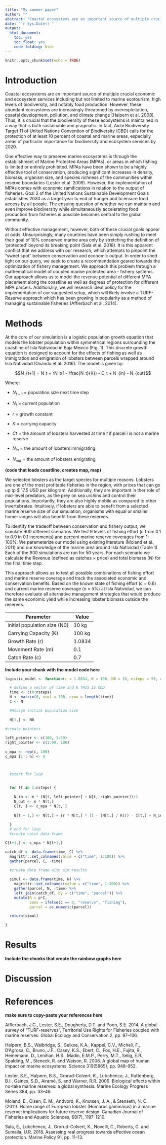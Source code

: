 ```yaml
---
title: "My summer paper"
author: ""
abstract: "Coastal ecosystems are an important source of multiple crucial economic and ecosystem services. As a result, it is important that the health of these ecosystems is maintained in a way that is both sustainable and pragmatic. One pivotal economic service provided by coastal ecosystems is food production. This important service represents the livelihoods of fisher communities around the globe, who are in turn relied upon by billions of people. Simultaneously, large-scale efforts to conserve coastal biodiversity such as the Convention on Biological Diversity call for increased ocean protection, placing further limits on fishing and threatening to constrain food supply. In light of a need for conservation, balancing the livelihoods of fishers and local economies with effective biodiversity maintenance becomes a central conflict. We address this issue at its source by designing a layout for reserve networks. Specifically, we evaluate a variety of different scenarios including changes in population growth rates, harvesting intensities, initial population sizes, and time scales. Based on these results, we provide comprehensive recommendations for management of fisheries."
date: "`r Sys.Date()`"
output:
  html_document:
    toc: yes
    toc_float: yes
    code-folding: hide
---
```


```r
knitr::opts_chunk$set(echo = TRUE)
```

# Introduction

Coastal ecosystems are an important source of multiple crucial economic and ecosystem services including but not limited to marine ecotourism, high levels of biodiversity, and notably food production. However, these abundant ecosystems are increasingly threatened by overexploitation, coastal development, pollution, and climate change (Halpern et al. 2008). Thus, it is crucial that the biodiversity of these ecosystems is maintained in a way that is both sustainable and pragmatic. In fact, Aichi Biodiversity Target 11 of United Nations Convention of Biodiversity (CBD) calls for the protection of at least 10 percent of coastal and marine areas, especially areas of particular importance for biodiversity and ecosystem services by 2020.

One effective way to preserve marine ecosystems is through the establishment of Marine Protected Areas (MPAs), or areas in which fishing is limited or entirely prohibited. MPAs have been shown to be a highly effective tool of conservation, producing significant increases in density, biomass, organism size, and species richness of the communities within reserve boundaries (Lester et al. 2009). However, the implementation of MPAs comes with economic ramifications in relation to the output of fisheries. Goal 2 of the United Nations Sustainable Development Goals establishes 2030 as a target year to end of hunger and to ensure food access by all people. The ensuing question of whether we can maintain and even improve biodiversity while simultaneously accelerating food production from fisheries is possible becomes central to the global community.

Without effective management, however, both of these crucial goals appear at odds. Unsurprisingly, many countries have been simply rushing to meet their goal of 10% conserved marine area only by stretching the definition of ‘protected’ beyond its breaking point (Sala et al. 2018). It is this apparent conflict that we address with our research, which attempts to pinpoint the “sweet spot” between conservation and economic output. In order to shed light on our query, we seek to create a recommendation geared towards the optimization of fishery management. We approach this problem through a mathematical model of coupled marine protected area - fishery systems. Our approach allows us to model the revenue potential of different MPA placement along the coastline as well as degrees of protection for different MPA parcels. Additionally, we will research ideal policy for the implementation of our suggested setup, which will likely involve a TURF-Reserve approach which has been growing in popularity as a method of managing sustainable fisheries (Afflerbach et al. 2014).

# Methods

At the core of our simulation is a logistic population growth equation that models the lobster population within symmetrical regions surrounding the coastline of Isla Natividad in Baja Mexico (Fig. 1). This discrete growth equation is designed to account for the effects of fishing as well as immigration and emigration of lobsters between parcels wrapped around Isla Natividad (Ovando et al. 2016). The model is given by:	
                              
$$N_{t+1} = N_t + rN_t(1 - \frac{N_t}{K}) - C_t + N_{in} - N_{out}$$

Where: 

- $N_{t+1}$ = population size next time step

- $N_t$ = current population 

- $r$ = growth constant

- $K$ = carrying capacity

- $Ct$ = the amount of lobsters harvested at time $t$ if parcel $i$ is not a marine reserve

- $N_{in}$ = the amount of lobsters immigrating

- $N_{out}$ = the amount of lobsters emigrating
 

**(code that loads coastline, creates map, map)**

We selected lobsters as the target species for multiple reasons. Lobsters are one of the most profitable fisheries in the region, with prices that can go up tp \$ 17.5 USD per kilogram. Additionally, they are important in ther role of mid-level predators, as the prey on sea urchins and control their populations. Importantly, they are also highly mobile  as compared to other invertebrates. Intuitively, if lobsters are able to benefit from a selected marine reserve size of our simulation, organisms with equal or smaller home-ranges will also benefit from these reserves.

To identify the tradeoff between conservation and fishery output, we simulate 900 different scenarios. We test 9 levels of fishing effort ($c$ from 0.1 to 0.9 in 0.1 increments) and percent marine reserve coverages from 1-100%. We parameterize our model using existing literature (Moland et al., 2011) and our knowledge of the marine area around Isla Natividad (Table 1). Each of the 900 simulations are run for 50 years. For each scenario we calculate the Revenue (defined as catches $\times$ price) and total biomass ($N$) for the final time step.

This approach allows us to test all possible combinations of fishing effort and marine reserve coverage and track the associated economic and conservation benefits. Based on the known state of fishing effort (c = 0.6) and current marine reserve coverage (n = 5%) at Isla Natividad, we can therefore evaluate all alternative management strategies that would produce the same economic yield while increasing lobster biomass outside the reserves.


|Parameter|Value|
----------|------
Initial population size (N0) | 10 kg
Carrying Capacity (K) | 100 kg 
Growth Rate (r) | 1.0834
Movement Rate (m) | 0.1
Catch Rate (c) | 0.7

**Include your chunk with the model code here**
```r

logistic_model <- function(r = 1.0834, K = 100, N0 = 10, nsteps = 50, c = 0.7, p = 17500, n = 5, m = 0.1){

  # define a vector of time and N THIS IS ODD
  time <- c(0:nsteps)
  N <- matrix(0, ncol = 100, nrow = length(time))
  C <- N

  #Assign initial population size
  
  N[1,] <- N0

#create pointers
  
left_pointer <- c(100, 1:99)
right_pointer <- c(1:99, 100)
  
c_mpa <- rep(c, 100) 
c_mpa [1 : n] <- 0



  #start for loop

  
  for (t in 1:nsteps) {
    
    N_in <- m * (N[t, left_pointer] + N[t, right_pointer])/2
    N_out <- m * N[t,]
    C[t, ] <- c_mpa * N[t, ]
    
    N[t + 1,] <- N[t,] + (r * N[t,] * (1 - (N[t,] / K))) - C[t,] + N_in - N_out
    
  }
  # end for loop
  #create catch data frame

C[t+1,] <- c_mpa * N[t+1,]

catch_df <- data.frame(time, C) %>% 
  magrittr::set_colnames(value = c("time", 1:100)) %>% 
  gather(parcel, C, -time)

  #create data frame with sim results
  
  simul <- data.frame(time, N) %>% 
    magrittr::set_colnames(value = c("time", 1:100)) %>% 
    gather(parcel, N, -time) %>% 
    left_join(catch_df, by = c("time", "parcel")) %>% 
    mutate(R = p*C,
           zone = ifelse(C == 0, "reserve", "fishing"),
           parcel = as.numeric(parcel))

  return(simul)

}
```

# Results

**Include the chunks that create the rainbow graphs here**

# Discussion

# References

**make sure to copy-paste your references here**

Afflerbach, J.C., Lester, S.E., Dougherty, D.T. and Poon, S.E. 2014. A global survey of “TURF-reserves”, Territorial Use Rights for Fisheries coupled with marine reserves. Global Ecology and Conservation 2, pp. 97–106.
 
Halpern, B.S., Walbridge, S., Selkoe, K.A., Kappel, C.V., Micheli, F., D’Agrosa, C., Bruno, J.F., Casey, K.S., Ebert, C., Fox, H.E., Fujita, R., Heinemann, D., Lenihan, H.S., Madin, E.M.P., Perry, M.T., Selig, E.R., Spalding, M., Steneck, R. and Watson, R. 2008. A global map of human impact on marine ecosystems. Science 319(5865), pp. 948–952.
 
Lester, S.E., Halpern, B.S., Grorud-Colvert, K., Lubchenco, J., Ruttenberg, B.I., Gaines, S.D., Airamé, S. and Warner, R.R. 2009. Biological effects within no-take marine reserves: a global synthesis. Marine Ecology Progress Series 384, pp. 33–46.
 
 
 Moland, E., Olsen, E. M., Andvord, K., Knutsen, J. A., & Stenseth, N. C. (2011). Home range of European lobster (Homarus gammarus) in a marine reserve: implications for future reserve design. Canadian Journal of Fisheries and Aquatic Sciences, 68(7), 1197-1210.
 
Sala, E., Lubchenco, J., Grorud-Colvert, K., Novelli, C., Roberts, C. and Sumaila, U.R. 2018. Assessing real progress towards effective ocean protection. Marine Policy 91, pp. 11–13.





